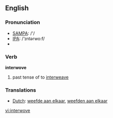 ==English==
=== Pronunciation ===
*[[w:SAMPA|SAMPA]]: /'/
*[[w:IPA|IPA]]: /'ɪntərwo:f/
*{{audio|en-us-interwove.ogg|Audio (US)}}

=== Verb ===

'''interwove'''

# past tense of to [[interweave]]

=== Translations ===
*[[Dutch]]: [[weefde aan elkaar]], [[weefden aan elkaar]]

[[vi:interwove]]